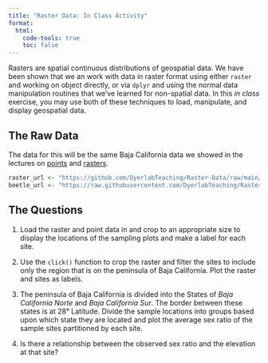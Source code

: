 ```yaml
---
title: "Raster Data: In Class Activity"
format: 
  html:
    code-tools: true
    toc: false
---
```


Rasters are spatial continuous distributions of geospatial data.  We have been shown that we an work with data in raster format using either `raster` and working on object directly, or via `dplyr` and using the normal data manipulation routines that we've learned for non-spatial data.  In this *in class* exercise, you may use both of these techniques to load, manipulate, and display geospatial data.

## The Raw Data

The data for this will be the same Baja California data we showed in the lectures on [points](https://dyerlab.github.io/ENVS-Lectures/spatial/spatial_points/slides.html#1) and [rasters](https://dyerlab.github.io/ENVS-Lectures/spatial/rasters/slides.html#1).  

```r
raster_url <- "https://github.com/DyerlabTeaching/Raster-Data/raw/main/data/alt_22.tif"
beetle_url <- "https://raw.githubusercontent.com/DyerlabTeaching/Raster-Data/main/data/AraptusDispersalBias.csv"
```


## The Questions

1. Load the raster and point data in and crop to an appropriate size to display the locations of the sampling plots and make a label for each site.

2. Use the `click()` function to crop the raster and filter the sites to include only the region that is on the peninsula of Baja California.  Plot the raster and sites as labels.

3. The peninsula of Baja California is divided into the States of *Baja California Norte* and *Baja California Sur*.  The border between these states is at 28° Latitude.  Divide the sample locations into groups based upon which state they are located and plot the average sex ratio of the sample sites partitioned by each site.

4. Is there a relationship between the observed sex ratio and the elevation at that site?




